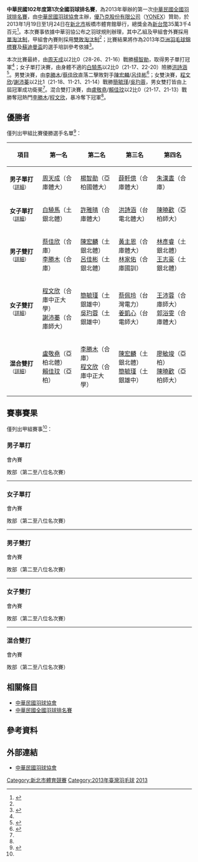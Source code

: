 {{noteTA|G1=Badminton}}
{{infobox badminton event
|name           = 中華民國102年度第1次全國羽球排名賽
|image          = 
|size           = 
|caption        = 
|dates          = 2013年1月19日－1月24日
|number_edition =
|level          = 
|prize_money    = NT$ 353,400
|location       = {{ROC}}[[新北市|新北市]]
|venue          = 板橋市體育館
|previous       = 中華民國101年度第2次全國羽球排名賽
|next           = 中華民國102年度第2次全國羽球排名賽
}}
'''中華民國102年度第1次全國羽球排名賽'''，為2013年舉辦的第一次[[中華民國全國羽球排名賽|中華民國全國羽球排名賽]]，由[[中華民國羽球協會|中華民國羽球協會]]主辦，[[優乃克|優乃克股份有限公司]]（[[YONEX|YONEX]]）贊助，於2013年1月19日至1月24日在[[新北市|新北市]]板橋市體育館舉行，總獎金為[[新台幣|新台幣]]35萬3千4百元<ref name="regulation">{{Cite web|url=http://www2.mlc.edu.tw/upload/37796attachment2.pdf|title=中華民國102年度第1次全國羽球排名賽競賽規程|author=|date=2012-11-21|publisher=|accessdate=2016-08-04|deadurl=yes|archiveurl=https://web.archive.org/web/20160820221027/http://www2.mlc.edu.tw/upload/37796attachment2.pdf|archivedate=2016-08-20}}{{zh-tw}}</ref>。本次賽事依據中華羽協公布之羽球規則辦理，其中乙組及甲組會外賽採用[[單淘汰制|單淘汰制]]，甲組會內賽則採用[[雙敗淘汰制|雙敗淘汰制]]<ref name="regulation"/>；比賽結果將作為2013年[[2013年亞洲羽毛球錦標賽|亞洲羽毛球錦標賽]]及[[2013年蘇迪曼盃|蘇迪曼盃]]的選手培訓參考依據<ref>{{Cite news|author=黃秀仁|url=http://tw.news.yahoo.com/羽球-102年首次全國排名賽板橋開打-甲組會外賽20日登場-093328209--spt.html|title=羽球》102年首次全國排名賽板橋開打　甲組會外賽20日登場|date=2013-01-19|publisher=麗臺運動報|accessdate=2016-09-07|archive-date=2016-09-20|archive-url=https://web.archive.org/web/20160920190214/https://tw.news.yahoo.com/%E7%BE%BD%E7%90%83-102%E5%B9%B4%E9%A6%96%E6%AC%A1%E5%85%A8%E5%9C%8B%E6%8E%92%E5%90%8D%E8%B3%BD%E6%9D%BF%E6%A9%8B%E9%96%8B%E6%89%93-%E7%94%B2%E7%B5%84%E6%9C%83%E5%A4%96%E8%B3%BD20%E6%97%A5%E7%99%BB%E5%A0%B4-093328209--spt.html|dead-url=no}}{{zh-tw}}</ref>。

本次比賽最終，由[[周天成|周天成]]以2比0（28-26、21-16）戰勝[[楊智勛|楊智勛]]，取得男子單打冠軍<ref name="愛爾達"/>；女子單打決賽，由身體不適的[[白驍馬|白驍馬]]以2比0（21-17、22-20）險勝[[洪詩涵_(羽毛球運動員)|洪詩涵]]<ref name="愛爾達">{{Cite news|url=https://tw.news.yahoo.com/羽球排名賽-白驍馬戰勝病魔-拿下女單冠軍-080815242.html|title=羽球排名賽/白驍馬戰勝病魔 拿下女單冠軍|date=2013-01-25|publisher=愛爾達電視|accessdate=2016-09-07|archive-date=2018-09-30|archive-url=https://web.archive.org/web/20180930023442/https://tw.news.yahoo.com/%E7%BE%BD%E7%90%83%E6%8E%92%E5%90%8D%E8%B3%BD-%E7%99%BD%E9%A9%8D%E9%A6%AC%E6%88%B0%E5%8B%9D%E7%97%85%E9%AD%94-%E6%8B%BF%E4%B8%8B%E5%A5%B3%E5%96%AE%E5%86%A0%E8%BB%8D-080815242.html|dead-url=no}}{{zh-tw}}</ref>。男雙決賽，由[[李勝木|李勝木]]/[[蔡佳欣|蔡佳欣]]直落二擊敗對手[[陳宏麟|陳宏麟]]/[[呂佳彬|呂佳彬]]<ref name="勝利">{{Cite news|url=http://www.victorsport.com.tw/news_detail.html?id=1532|title=102年 第1次全國排名賽 決賽|date=2013-01-28|publisher=勝利體育|accessdate=2016-09-07|archive-date=2016-09-18|archive-url=https://web.archive.org/web/20160918141455/http://www.victorsport.com.tw/news_detail.html?id=1532|dead-url=no}}{{zh-tw}}</ref>；女雙決賽，[[程文欣|程文欣]]/[[謝沛蓁|謝沛蓁]]以2比1（21-18、11-21、21-14）戰勝[[簡毓瑾|簡毓瑾]]/[[吳玓蓉|吳玓蓉]]，男女雙打皆由上屆冠軍成功衛冕<ref name="勝利"/>。混合雙打決賽，由[[盧敬堯|盧敬堯]]/[[賴佳玟|賴佳玟]]以2比0（21-17、21-13）戰勝奪冠熱門[[李勝木|李勝木]]/[[程文欣|程文欣]]，暴冷奪下冠軍<ref name="勝利"/>。

== 優勝者 ==
僅列出甲組比賽優勝選手名單<ref name="results">{{Cite web|url=http://www.ctb.org.tw/product/14/YONEX%E4%B8%AD%E8%8F%AF%E6%B0%91%E5%9C%8B102%E5%B9%B4%E5%BA%A6%E7%AC%AC1%E6%AC%A1%E5%85%A8%E5%9C%8B%E7%BE%BD%E7%90%83%E6%8E%92%E5%90%8D%E8%B3%BD_%E6%88%90%E7%B8%BE%E7%B4%80%E9%8C%84_0125.xls|title=102年VICTOR全國第一次排名賽程總成績|author=|date=|publisher=中華民國羽球協會|accessdate=2016-08-04|quote=|archive-date=2015-05-14|archive-url=https://web.archive.org/web/20150514084250/http://www.ctb.org.tw/product/14/YONEX%E4%B8%AD%E8%8F%AF%E6%B0%91%E5%9C%8B102%E5%B9%B4%E5%BA%A6%E7%AC%AC1%E6%AC%A1%E5%85%A8%E5%9C%8B%E7%BE%BD%E7%90%83%E6%8E%92%E5%90%8D%E8%B3%BD_%E6%88%90%E7%B8%BE%E7%B4%80%E9%8C%84_0125.xls|dead-url=no}}{{zh-tw}}</ref>：
{| class=wikitable style="font-size:small"
!width="150"|項目
!width="180"|第一名
!width="180"|第二名
!width="180"|第三名
!width="180"|第四名
|-
| '''男子單打'''<small>（[[#男子單打|詳細]]）</small>
| [[周天成|周天成]]（合庫體大）
| [[楊智勛|楊智勛]]（亞柏國體大）
| [[薛軒億|薛軒億]]（合庫體大）
| [[朱漢晝|朱漢晝]]（合庫）
|-
| '''女子單打'''<small>（[[#女子單打|詳細]]）</small>
| [[白驍馬|白驍馬]]（土銀北體）
| [[許雅晴|許雅晴]]（合庫體大）
| [[洪詩涵_(羽毛球運動員)|洪詩涵]]（台電北體大）
| [[陳曉歡|陳曉歡]]（亞柏師大）
|-
| '''男子雙打'''<small>（[[#男子雙打|詳細]]）</small>
| [[蔡佳欣|蔡佳欣]]（合庫）<br>[[李勝木|李勝木]]（合庫）
| [[陳宏麟|陳宏麟]]（土銀北體）<br>[[呂佳彬|呂佳彬]]（土銀北體）
| [[黃主恩|黃主恩]]（合庫體大）<br>[[林家佑|林家佑]]（合庫國訓）
| [[林彥睿|林彥睿]]（土銀北體）<br>[[王志豪|王志豪]]（土銀北體）
|-
| '''女子雙打'''<small>（[[#女子雙打|詳細]]）</small>
| [[程文欣|程文欣]]（合庫中正大學）<br>[[謝沛蓁|謝沛蓁]]（合庫師大）
| [[簡毓瑾|簡毓瑾]]（土銀雄中）<br>[[吳玓蓉|吳玓蓉]]（土銀雄中）
| [[蔡佩玲|蔡佩玲]]（台灣電力）<br>[[姜凱心|姜凱心]]（台電師大）
| [[王沛蓉|王沛蓉]]（合庫師大）<br>[[郭浴雯|郭浴雯]]（合庫體大）
|-
| '''混合雙打'''<small>（[[#混合雙打|詳細]]）</small>
| [[盧敬堯|盧敬堯]]（亞柏北體）<br>[[賴佳玟|賴佳玟]]（亞柏）
| [[李勝木|李勝木]]（合庫）<br>[[程文欣|程文欣]]（合庫中正大學）
| [[陳宏麟|陳宏麟]]（土銀北體）<br>[[簡毓瑾|簡毓瑾]]（土銀雄中）
| [[廖敏竣|廖敏竣]]（亞柏）<br>[[陳曉歡|陳曉歡]]（亞柏師大）
|}

== 賽事賽果 ==
僅列出甲組賽事<ref name="results"/>：
=== 男子單打 ===
;會內賽
{{4TeamBracket-Tennis3-v2
| RD1=準決賽
| RD2=決賽（第一位名次賽）
| team-width=170
| score-width=20

| RD1-seed1=1
| RD1-team1=[[許仁豪|許仁豪]] (土銀北體)
| RD1-score1-1=19
| RD1-score1-2='''21
| RD1-score1-3=16
| RD1-seed2=5
| RD1-team2='''[[楊智勛|楊智勛]]''' (亞柏國體大)
| RD1-score2-1='''21
| RD1-score2-2=15
| RD1-score2-3='''21

| RD1-seed3=3
| RD1-team3=[[薛軒億|薛軒億]] (合庫體大)
| RD1-score3-1='''21
| RD1-score3-2=14
| RD1-score3-3=19
| RD1-seed4=2
| RD1-team4='''[[周天成|周天成]]''' (合庫體大)
| RD1-score4-1=17
| RD1-score4-2='''21
| RD1-score4-3='''21

| RD2-seed1=5
| RD2-team1=[[楊智勛|楊智勛]] (亞柏國體大)
| RD2-score1-1=26
| RD2-score1-2=16
| RD2-score1-3=
| RD2-seed2=2
| RD2-team2='''[[周天成|周天成]]''' (合庫體大)
| RD2-score2-1='''28
| RD2-score2-2='''21
| RD2-score2-3=
}}

;敗部（第二至八位名次賽）
{{4TeamBracket-Tennis3-v2
| RD1=第四位名次賽
| RD2=第二、三位名次賽
| team-width=170
| score-width=20

| RD1-seed1=
| RD1-team1=[[朱漢晝|朱漢晝]] (合庫)
| RD1-score1-1='''21
| RD1-score1-2=15
| RD1-score1-3=14
| RD1-seed2=
| RD1-team2='''[[薛軒億|薛軒億]]''' (合庫體大)
| RD1-score2-1=16
| RD1-score2-2='''21
| RD1-score2-3='''21

| RD1-seed3=
| RD1-team3='''[[楊智勛|楊智勛]]''' (亞柏國體大)
| RD1-score3-1=
| RD1-score3-2=
| RD1-score3-3=
| RD1-seed4=
| RD1-team4=決賽敗方直接晉級
| RD1-score4-1=
| RD1-score4-2=
| RD1-score4-3=

| RD2-seed1=
| RD2-team1=[[薛軒億|薛軒億]] (合庫體大)
| RD2-score1-1='''21
| RD2-score1-2=15
| RD2-score1-3=14
| RD2-seed2=
| RD2-team2='''[[楊智勛|楊智勛]]''' (亞柏國體大)
| RD2-score2-1=12
| RD2-score2-2='''21
| RD2-score2-3='''21
}}

{{2TeamBracket-Compact-Tennis3
| RD1=第五、六位名次賽
| team-width=170
| score-width=20

| RD1-seed01=
| RD1-team01=[[許仁豪|許仁豪]] (土銀北體)
| RD1-score01-1=5
| RD1-score01-2=17
| RD1-score01-3=
| RD1-seed02=
| RD1-team02='''[[王子維|王子維]]''' (土銀能仁)
| RD1-score02-1='''21
| RD1-score02-2='''21
| RD1-score02-3=
}}

{{2TeamBracket-Compact-Tennis3
| RD1=第七、八位名次賽
| team-width=170
| score-width=20

| RD1-seed01=
| RD1-team01=[[徐紹文|徐紹文]] (亞伯)
| RD1-score01-1=18
| RD1-score01-2=18
| RD1-score01-3=
| RD1-seed02=
| RD1-team02='''[[林家翾|林家翾]]''' (合庫體大)
| RD1-score02-1='''21
| RD1-score02-2='''21
| RD1-score02-3=
}}
----

=== 女子單打 ===
;會內賽
{{4TeamBracket-Tennis3-v2
| RD1=準決賽
| RD2=決賽（第一位名次賽）
| team-width=170
| score-width=20

| RD1-seed1=1
| RD1-team1='''[[洪詩涵_(羽毛球運動員)|洪詩涵]]''' (台電北體大)
| RD1-score1-1='''22
| RD1-score1-2=15
| RD1-score1-3='''21
| RD1-seed2=4
| RD1-team2=[[許雅晴|許雅晴]] (合庫體大)
| RD1-score2-1=20
| RD1-score2-2='''21
| RD1-score2-3=18

| RD1-seed3=3
| RD1-team3=[[陳曉歡|陳曉歡]] (亞柏師大)
| RD1-score3-1=15
| RD1-score3-2=17
| RD1-score3-3=
| RD1-seed4=2
| RD1-team4='''[[白驍馬|白驍馬]]''' (土銀北體)
| RD1-score4-1='''21
| RD1-score4-2='''21
| RD1-score4-3=

| RD2-seed1=1
| RD2-team1=[[洪詩涵_(羽毛球運動員)|洪詩涵]] (台電北體大)
| RD2-score1-1=17
| RD2-score1-2=20
| RD2-score1-3=
| RD2-seed2=2
| RD2-team2='''[[白驍馬|白驍馬]]''' (土銀北體)
| RD2-score2-1='''21
| RD2-score2-2='''22
| RD2-score2-3=
}}

;敗部（第二至八位名次賽）
{{4TeamBracket-Tennis3-v2
| RD1=第四位名次賽
| RD2=第二、三位名次賽
| team-width=170
| score-width=20

| RD1-seed1=
| RD1-team1='''[[許雅晴|許雅晴]]''' (合庫體大)
| RD1-score1-1=11
| RD1-score1-2='''21
| RD1-score1-3='''21
| RD1-seed2=
| RD1-team2=[[陳曉歡|陳曉歡]] (亞柏師大)
| RD1-score2-1='''21
| RD1-score2-2=10
| RD1-score2-3=15

| RD1-seed3=
| RD1-team3='''[[洪詩涵_(羽毛球運動員)|洪詩涵]]''' (台電北體大)
| RD1-score3-1=
| RD1-score3-2=
| RD1-score3-3=
| RD1-seed4=
| RD1-team4=決賽敗方直接晉級
| RD1-score4-1=
| RD1-score4-2=
| RD1-score4-3=

| RD2-seed1=
| RD2-team1='''[[許雅晴|許雅晴]]''' (合庫體大)
| RD2-score1-1='''21
| RD2-score1-2='''21
| RD2-score1-3=
| RD2-seed2=
| RD2-team2=[[洪詩涵_(羽毛球運動員)|洪詩涵]] (台電北體大)
| RD2-score2-1=16
| RD2-score2-2=13
| RD2-score2-3=
}}

{{2TeamBracket-Compact-Tennis3
| RD1=第五、六位名次賽
| team-width=170
| score-width=20

| RD1-seed01=
| RD1-team01=[[江美慧|江美慧]] (台電北體大)
| RD1-score01-1=13
| RD1-score01-2=12
| RD1-score01-3=
| RD1-seed02=
| RD1-team02='''[[鄭韶婕|鄭韶婕]]''' (合庫師大)
| RD1-score02-1='''21
| RD1-score02-2='''21
| RD1-score02-3=
}}

{{2TeamBracket-Compact-Tennis3
| RD1=第七、八位名次賽
| team-width=170
| score-width=20

| RD1-seed01=
| RD1-team01='''[[李佳馨|李佳馨]]''' (土銀大同)
| RD1-score01-1='''21
| RD1-score01-2=15
| RD1-score01-3='''21
| RD1-seed02=
| RD1-team02=[[唐琬貽|唐琬貽]] (合庫新莊)
| RD1-score02-1=19
| RD1-score02-2='''21
| RD1-score02-3=18
}}
----

=== 男子雙打 ===
;會內賽
{{4TeamBracket-Tennis3-v2
| RD1=準決賽
| RD2=決賽（第一位名次賽）
| team-width=170
| score-width=20

| RD1-seed1=1
| RD1-team1='''[[蔡佳欣|蔡佳欣]]''' (合庫)<br/> '''[[李勝木|李勝木]]''' (合庫)
| RD1-score1-1='''21
| RD1-score1-2=19
| RD1-score1-3='''21
| RD1-seed2=5
| RD1-team2=[[盧敬堯|盧敬堯]] (亞柏北體)<br/> [[曾敏豪|曾敏豪]] (亞柏)
| RD1-score2-1=9
| RD1-score2-2='''21
| RD1-score2-3=9

| RD1-seed3=Q6
| RD1-team3=[[黃主恩|黃主恩]] (合庫體大)<br/> [[林家佑|林家佑]] (合庫國訓)
| RD1-score3-1=17
| RD1-score3-2=12
| RD1-score3-3=
| RD1-seed4=2
| RD1-team4='''[[陳宏麟|陳宏麟]]''' (土銀北體)<br/> '''[[呂佳彬|呂佳彬]]''' (土銀北體)
| RD1-score4-1='''21
| RD1-score4-2='''21
| RD1-score4-3=

| RD2-seed1=1
| RD2-team1='''[[蔡佳欣|蔡佳欣]]''' (合庫)<br/> '''[[李勝木|李勝木]]''' (合庫)
| RD2-score1-1='''21
| RD2-score1-2='''21
| RD2-score1-3=
| RD2-seed2=2
| RD2-team2=[[陳宏麟|陳宏麟]] (土銀北體)<br/> [[呂佳彬|呂佳彬]] (土銀北體)
| RD2-score2-1=12
| RD2-score2-2=11
| RD2-score2-3=
}}

;敗部（第二至八位名次賽）
{{4TeamBracket-Tennis3-v2
| RD1=第四位名次賽
| RD2=第二、三位名次賽
| team-width=170
| score-width=20

| RD1-seed1=
| RD1-team1='''[[林彥睿|林彥睿]]''' (土銀北體)<br> '''[[王志豪|王志豪]]''' (土銀北體)
| RD1-score1-1='''21
| RD1-score1-2=10
| RD1-score1-3='''21
| RD1-seed2=
| RD1-team2=[[黃主恩|黃主恩]] (合庫體大)<br> [[林家佑|林家佑]] (合庫國訓)
| RD1-score2-1=16
| RD1-score2-2='''21
| RD1-score2-3=16

| RD1-seed3=
| RD1-team3='''[[陳宏麟|陳宏麟]]''' (土銀北體)<br> '''[[呂佳彬|呂佳彬]]''' (土銀北體)
| RD1-score3-1=
| RD1-score3-2=
| RD1-score3-3=
| RD1-seed4=
| RD1-team4=決賽敗方直接晉級
| RD1-score4-1=
| RD1-score4-2=
| RD1-score4-3=

| RD2-seed1=
| RD2-team1=[[林彥睿|林彥睿]] (土銀北體)<br> [[王志豪|王志豪]] (土銀北體)
| RD2-score1-1=13
| RD2-score1-2=10
| RD2-score1-3=
| RD2-seed2=
| RD2-team2='''[[陳宏麟|陳宏麟]]''' (土銀北體)<br> '''[[呂佳彬|呂佳彬]]''' (土銀北體)
| RD2-score2-1='''21
| RD2-score2-2='''21
| RD2-score2-3=
}}

{{2TeamBracket-Compact-Tennis3
| RD1=第五、六位名次賽
| team-width=170
| score-width=20

| RD1-seed01=
| RD1-team01=[[盧敬堯|盧敬堯]] (亞柏北體)<br> [[曾敏豪|曾敏豪]] (亞柏)
| RD1-score01-1=18
| RD1-score01-2=18
| RD1-score01-3=
| RD1-seed02=
| RD1-team02='''[[梁睿緯|梁睿緯]]''' (土銀景文)<br> '''[[廖冠皓|廖冠皓]]''' (土銀北體)
| RD1-score02-1='''21
| RD1-score02-2='''21
| RD1-score02-3=
}}

{{2TeamBracket-Compact-Tennis3
| RD1=第七、八位名次賽
| team-width=170
| score-width=20

| RD1-seed01=
| RD1-team01=[[黃柏睿|黃柏睿]] (亞柏台體大)<br> [[張凱量|張凱量]] (亞柏台體大)
| RD1-score01-1=13
| RD1-score01-2=7
| RD1-score01-3=
| RD1-seed02=
| RD1-team02='''[[吳俊緯|吳俊緯]]''' (合庫國昌國中)<br> '''[[方介民|方介民]]''' (合庫長榮大學)
| RD1-score02-1='''21
| RD1-score02-2='''21
| RD1-score02-3=
}}
----

=== 女子雙打 ===
;會內賽
{{4TeamBracket-Tennis3-v2
| RD1=準決賽
| RD2=決賽（第一位名次賽）
| team-width=170
| score-width=20

| RD1-seed1=1
| RD1-team1='''[[程文欣|程文欣]]''' (合庫中正大學)<br/> '''[[謝沛蓁|謝沛蓁]]''' (合庫師大)
| RD1-score1-1='''21
| RD1-score1-2='''21
| RD1-score1-3=
| RD1-seed2=4
| RD1-team2=[[洪思婕|洪思婕]] (台灣電力)<br/> [[吳芳茜|吳芳茜]] (台電國體大)
| RD1-score2-1=10
| RD1-score2-2=9
| RD1-score2-3=

| RD1-seed3=3
| RD1-team3=[[蔡佩玲|蔡佩玲]] (台灣電力)<br/> [[姜凱心|姜凱心]] (台電師大)
| RD1-score3-1='''21
| RD1-score3-2=19
| RD1-score3-3=13
| RD1-seed4=2
| RD1-team4='''[[簡毓瑾|簡毓瑾]]''' (土銀雄中)<br/> '''[[吳玓蓉|吳玓蓉]]''' (土銀師大)
| RD1-score4-1=17
| RD1-score4-2='''21
| RD1-score4-3='''21

| RD2-seed1=1
| RD2-team1='''[[程文欣|程文欣]]''' (合庫中正大學)<br/> '''[[謝沛蓁|謝沛蓁]]''' (合庫師大)
| RD2-score1-1='''21
| RD2-score1-2=11
| RD2-score1-3='''21
| RD2-seed2=2
| RD2-team2=[[簡毓瑾|簡毓瑾]] (土銀雄中)<br/> [[吳玓蓉|吳玓蓉]] (土銀師大)
| RD2-score2-1=18
| RD2-score2-2='''21
| RD2-score2-3=14
}}

;敗部（第二至八位名次賽）
{{4TeamBracket-Tennis3-v2
| RD1=第四位名次賽
| RD2=第二、三位名次賽
| team-width=170
| score-width=20

| RD1-seed1=
| RD1-team1=[[王沛蓉|王沛蓉]] (合庫師大)<br> [[郭浴雯|郭浴雯]] (合庫體大)
| RD1-score1-1=9
| RD1-score1-2='''21
| RD1-score1-3=16
| RD1-seed2=
| RD1-team2='''[[蔡佩玲|蔡佩玲]]''' (台灣電力)<br> '''[[姜凱心|姜凱心]]''' (台電師大)
| RD1-score2-1='''21
| RD1-score2-2=17
| RD1-score2-3='''21

| RD1-seed3=
| RD1-team3='''[[簡毓瑾|簡毓瑾]]''' (土銀雄中)<br> '''[[吳玓蓉|吳玓蓉]]''' (土銀師大)
| RD1-score3-1=
| RD1-score3-2=
| RD1-score3-3=
| RD1-seed4=
| RD1-team4=決賽敗方直接晉級
| RD1-score4-1=
| RD1-score4-2=
| RD1-score4-3=

| RD2-seed1=
| RD2-team1=[[蔡佩玲|蔡佩玲]] (台灣電力)<br> [[姜凱心|姜凱心]] (台電師大)
| RD2-score1-1=15
| RD2-score1-2='''21
| RD2-score1-3=19
| RD2-seed2=
| RD2-team2='''[[簡毓瑾|簡毓瑾]]''' (土銀雄中)<br> '''[[吳玓蓉|吳玓蓉]]''' (土銀師大)
| RD2-score2-1='''21
| RD2-score2-2=13
| RD2-score2-3='''21
}}

{{2TeamBracket-Compact-Tennis3
| RD1=第五、六位名次賽
| team-width=170
| score-width=20

| RD1-seed01=
| RD1-team01=[[洪思婕|洪思婕]] (台灣電力)<br> [[吳芳茜|吳芳茜]] (台電國體大)
| RD1-score01-1=8
| RD1-score01-2=18
| RD1-score01-3=
| RD1-seed02=
| RD1-team02='''[[陳曉歡|陳曉歡]]''' (亞柏師大)<br> '''[[賴佳玟|賴佳玟]]''' (亞柏)
| RD1-score02-1='''21
| RD1-score02-2='''21
| RD1-score02-3=
}}

{{2TeamBracket-Compact-Tennis3
| RD1=第七、八位名次賽
| team-width=170
| score-width=20

| RD1-seed01=
| RD1-team01=[[許雅晴|許雅晴]] (合庫體大)<br> [[吳毓倫|吳毓倫]]  (合庫體大)
| RD1-score01-1='''21
| RD1-score01-2=13
| RD1-score01-3=9
| RD1-seed02=
| RD1-team02='''[[楊佳臻|楊佳臻]]''' (台灣電力)<br> '''[[陳彥樺|陳彥樺]]''' (台電師大)
| RD1-score02-1=17
| RD1-score02-2='''21
| RD1-score02-3='''21
}}
----

=== 混合雙打 ===
;會內賽
{{4TeamBracket-Tennis3-v2
| RD1=準決賽
| RD2=決賽（第一位名次賽）
| team-width=170
| score-width=20

| RD1-seed1=Q3
| RD1-team1='''[[李勝木|李勝木]]''' (合庫)<br/> '''[[程文欣|程文欣]]''' (合庫中正大學)
| RD1-score1-1='''21
| RD1-score1-2='''21
| RD1-score1-3=
| RD1-seed2=Q6
| RD1-team2=[[王家閔|王家閔]] (合庫)<br/> [[謝沛蓁|謝沛蓁]] (合庫師大)
| RD1-score2-1=15
| RD1-score2-2=6
| RD1-score2-3=

| RD1-seed3=Q8
| RD1-team3='''[[盧敬堯|盧敬堯]]''' (亞柏北體)<br/> '''[[賴佳玟|賴佳玟]]''' (亞柏)
| RD1-score3-1='''21
| RD1-score3-2=21
| RD1-score3-3='''21
| RD1-seed4=2
| RD1-team4=[[林彥睿|林彥睿]] (土銀北體)<br/> [[吳玓蓉|吳玓蓉]] (土銀師大)
| RD1-score4-1=17
| RD1-score4-2='''23
| RD1-score4-3=19

| RD2-seed1=Q3
| RD2-team1=[[李勝木|李勝木]] (合庫)<br/> [[程文欣|程文欣]] (合庫中正大學)
| RD2-score1-1=17
| RD2-score1-2=13
| RD2-score1-3=
| RD2-seed2=Q8
| RD2-team2='''[[盧敬堯|盧敬堯]]''' (亞柏北體)<br/> '''[[賴佳玟|賴佳玟]]''' (亞柏)
| RD2-score2-1='''21
| RD2-score2-2='''21
| RD2-score2-3=
}}

;敗部（第二至八位名次賽）
{{4TeamBracket-Tennis3-v2
| RD1=第四位名次賽
| RD2=第二、三位名次賽
| team-width=170
| score-width=20

| RD1-seed1=
| RD1-team1=[[陳曉歡|陳曉歡]] (亞柏師大)<br> [[廖敏竣|廖敏竣]] (亞柏)
| RD1-score1-1='''21
| RD1-score1-2=17
| RD1-score1-3=16
| RD1-seed2=
| RD1-team2='''[[陳宏麟|陳宏麟]]''' (土銀北體)<br> '''[[簡毓瑾|簡毓瑾]]''' (土銀雄中)
| RD1-score2-1=17
| RD1-score2-2='''21
| RD1-score2-3='''21

| RD1-seed3=
| RD1-team3='''[[李勝木|李勝木]]''' (合庫)<br> '''[[程文欣|程文欣]]''' (合庫中正大學)
| RD1-score3-1=
| RD1-score3-2=
| RD1-score3-3=
| RD1-seed4=
| RD1-team4=決賽敗方直接晉級
| RD1-score4-1=
| RD1-score4-2=
| RD1-score4-3=

| RD2-seed1=
| RD2-team1=[[陳宏麟|陳宏麟]] (土銀北體)<br> [[簡毓瑾|簡毓瑾]] (土銀雄中)
| RD2-score1-1=20
| RD2-score1-2=17
| RD2-score1-3=
| RD2-seed2=
| RD2-team2='''[[李勝木|李勝木]]''' (合庫)<br> '''[[程文欣|程文欣]]''' (合庫中正大學)
| RD2-score2-1='''22
| RD2-score2-2='''21
| RD2-score2-3=
}}

{{2TeamBracket-Compact-Tennis3
| RD1=第五、六位名次賽
| team-width=170
| score-width=20

| RD1-seed01=
| RD1-team01='''[[王家閔|王家閔]]''' (合庫)<br> '''[[謝沛蓁|謝沛蓁]]''' (合庫師大)
| RD1-score01-1=10
| RD1-score01-2='''21
| RD1-score01-3='''21
| RD1-seed02=
| RD1-team02=[[林彥睿|林彥睿]] (土銀北體)<br> [[吳玓蓉|吳玓蓉]] (土銀師大)
| RD1-score02-1='''21
| RD1-score02-2=19
| RD1-score02-3=14
}}

{{2TeamBracket-Compact-Tennis3
| RD1=第七、八位名次賽
| team-width=170
| score-width=20

| RD1-seed01=
| RD1-team01='''[[梁睿緯|梁睿緯]]''' (土銀景文)<br> '''[[李佳馨|李佳馨]]''' (土銀大同)
| RD1-score01-1='''21
| RD1-score01-2='''21
| RD1-score01-3=
| RD1-seed02=
| RD1-team02=[[林家佑|林家佑]] (合庫國訓)<br> [[王沛蓉|王沛蓉]] (合庫師大)
| RD1-score02-1=15
| RD1-score02-2=11
| RD1-score02-3=
}}

==相關條目==
*[[中華民國羽球協會|中華民國羽球協會]]
*[[中華民國全國羽球排名賽|中華民國全國羽球排名賽]]

==參考資料==
{{reflist}}

==外部連結==
*[http://www.ctb.org.tw/default.asp 中華民國羽球協會]{{Wayback|url=http://www.ctb.org.tw/default.asp |date=20120626100958 }}

[[Category:新北市體育競賽|Category:新北市體育競賽]]
[[Category:2013年臺灣羽毛球|Category:2013年臺灣羽毛球]]
[[Category:中華民國全國羽球排名賽|2013]]